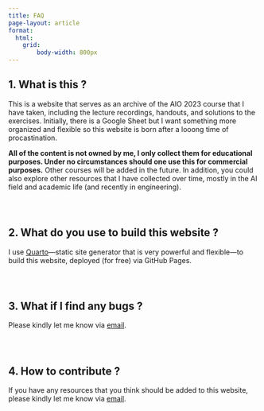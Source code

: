 ```yaml
---
title: FAQ
page-layout: article
format:
  html:
    grid:
        body-width: 800px
---
```


:::{.boxed}
# 1. What is this ?

This is a website that serves as an archive of the AIO 2023 course that I have taken, including the lecture recordings, handouts, and solutions to the exercises. Initially, there is a Google Sheet but I want something more organized and flexible so this website is born after a looong time of procastination.

**All of the content is not owned by me, I only collect them for educational purposes. Under no circumstances should one use this for commercial purposes.** Other courses will be added in the future. In addition, you could also explore other resources that I have collected over time, mostly in the AI field and academic life (and recently in engineering).
:::

<div style="height:2em;"></div>

:::{.boxed}
# 2. What do you use to build this website ?

I use [Quarto](https://quarto.org/)—static site generator that is very powerful and flexible—to build this website, deployed (for free) via GitHub Pages.
:::

<div style="height:2em;"></div>

:::{.boxed}
# 3. What if I find any bugs ?

Please kindly let me know via [email](mailto:quocviethere@gmail.com).
:::
<div style="height:2em;"></div>

:::{.boxed}
# 4. How to contribute ?

If you have any resources that you think should be added to this website, please kindly let me know via [email](mailto:quocviethere@gmail.com).
:::



